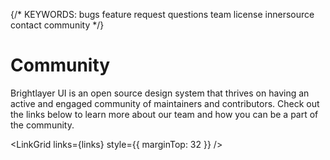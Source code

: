
{/* KEYWORDS: bugs feature request questions team license innersource contact community   */}

# Community

Brightlayer UI is an open source design system that thrives on having an active and engaged community of maintainers and contributors. Check out the links below to learn more about our team and how you can be a part of the community.

<LinkGrid links={links} style={{ marginTop: 32 }} />
